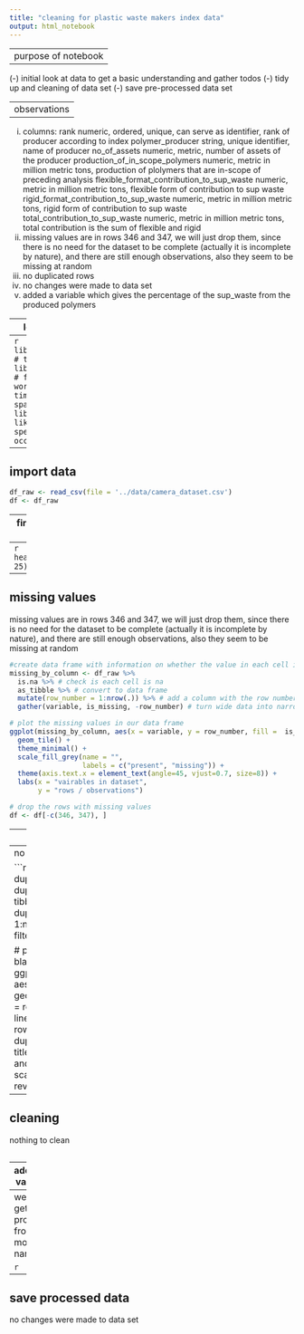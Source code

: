 ```yaml
---
title: "cleaning for plastic waste makers index data"
output: html_notebook
---
```


---
purpose of notebook
---

  (-) initial look at data to get a basic understanding and gather todos
  (-) tidy up and cleaning of data set
  (-) save pre-processed data set

---
observations
---
  
  (i) columns: rank                                         numeric, ordered, unique, can serve as identifier, rank of producer according to index
               polymer_producer                             string, unique identifier, name of producer
               no_of_assets                                 numeric, metric, number of assets of the producer
               production_of_in_scope_polymers              numeric, metric in million metric tons, production of plolymers that are in-scope of preceding analysis
               flexible_format_contribution_to_sup_waste    numeric, metric in million metric tons, flexible form of contribution to sup waste
               rigid_format_contribution_to_sup_waste       numeric, metric in million metric tons, rigid form of contribution to sup waste
               total_contribution_to_sup_waste              numeric, metric in million metric tons, total contribution is the sum of flexible and rigid
  (i) missing values are in rows 346 and 347, we will just drop them, since there is no need for the dataset to be complete (actually it is incomplete by nature), and there are still       enough observations, also they seem to be missing at random 
  (i) no duplicated rows
  (i) no changes were made to data set
  (i) added a variable which gives the percentage of the sup_waste from the produced polymers
               
---
load packages
---
```r
library(tidyverse) # tidy data frame
library(lubridate) # functions to work with date-times and time-spans
library(scrubr) # like dplyr but specifically for occurrence data
```

---
import data
---
```r
df_raw <- read_csv(file = '../data/camera_dataset.csv')
df <- df_raw
```

---
first look at data
---
```r
head(df_raw, 25)
```
```r
tail(df_raw)
```
```r
summary(df_raw)
```

---
missing values
---
missing values are in rows 346 and 347, we will just drop them, since there is no need for the dataset to be complete (actually it is incomplete by nature), and there are still enough observations, also they seem to be missing at random 

```r
#create data frame with information on whether the value in each cell is missing
missing_by_column <- df_raw %>%
  is.na %>% # check is each cell is na
  as_tibble %>% # convert to data frame
  mutate(row_number = 1:nrow(.)) %>% # add a column with the row number
  gather(variable, is_missing, -row_number) # turn wide data into narrow data

# plot the missing values in our data frame
ggplot(missing_by_column, aes(x = variable, y = row_number, fill =  is_missing)) +
  geom_tile() +
  theme_minimal() +
  scale_fill_grey(name = "",
                  labels = c("present", "missing")) +
  theme(axis.text.x = element_text(angle=45, vjust=0.7, size=8)) +
  labs(x = "vairables in dataset",
       y = "rows / observations")
```
```r
# drop the rows with missing values 
df <- df[-c(346, 347), ]
```

---
duplicated rows
---
no duplicated rows

```r
# get row number of duplicated rows
duplicated_rows = tibble(duplicated = duplicated(df_raw), row = 1:nrow(df_raw)) %>%
  filter(duplicated == T)

# plot duplicated rows as black lines
ggplot(duplicated_rows, aes(xintercept = row)) +
  geom_vline(aes(xintercept = row)) + # plot a black line for each duplicated row
  ggtitle("indexes of duplicated rows") + # add title
  coord_flip() + # flip x and y axis
  scale_x_reverse() # reverse x axis
```

---
cleaning
---
nothing to clean

```r

```

---
additional variables
---
we can get the producer from the model name

```r

```

---
save processed data
---

no changes were made to data set





















